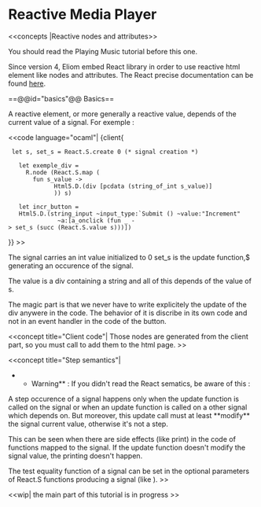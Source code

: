 =Reactive Media Player=
<<concepts |Reactive nodes and attributes>>

You should read the Playing Music tutorial before this one.

Since version 4, Eliom embed React library in order to use reactive
html element like nodes and attributes. The React precise
documentation can be found
[[http://erratique.ch/logiciel/react|here]].

==@@id="basics"@@ Basics==

A reactive element, or more generally a reactive value, depends of the
current value of a signal. For exemple :


<<code language="ocaml"|
{client{

  let s, set_s = React.S.create 0 (* signal creation *)

	let exemple_div =
	  R.node (React.S.map (
	    fun s_value ->
			  Html5.D.(div [pcdata (string_of_int s_value)]
			  )) s)

	let incr_button =
    Html5.D.(string_input ~input_type:`Submit () ~value:"Increment"
               ~a:[a_onclick (fun _ -> set_s (succ (React.S.value s)))])
}}
>>

The signal {{s}} carries an int value initialized to 0 set_s is the update
function,$ generating an occurence of the signal.

The {{exemple_div}} value is a div containing a string and all of this depends
of the value of s.

The magic part is that we never have to write explicitely the update
of the div anywere in the code. The behavior of it is discribe in
its own code and not in an event handler in the code of the button.

<<concept title="Client code"|
Those nodes are generated from the client part, so you must call
{{Manip.appendChild}} to add them to the html page.
>>

<<concept title="Step semantics"|
**Warning** : If you didn't read the React sematics, be aware of this :
A step occurence of a signal {{s}} happens only when the update function is called
on the signal or when an update function is called on a other signal {{s'}} which
{{s}} depends on. But moreover, this update call must at least **modify**
the signal current value, otherwise it's not a step.

This can be seen when there are side effects (like print) in the code
of functions mapped to the signal. If the update function doesn't modify
the signal value, the printing doesn't happen.

The test equality function of a signal can be set in the {{eq}} optional parameters
of React.S functions producing a signal (like {{create}}).
>>


<<wip| the main part of this tutorial is in progress >>
